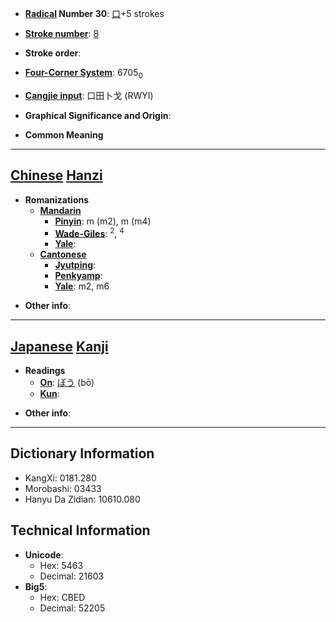 * '''[[Wiktionary:Chinese radical index| Radical]] Number 30''': [[Wiktionary:Chinese radical index 口|口]]+5 strokes

* '''[[Wiktionary:Chinese total strokes index|Stroke number]]''': [[Wiktionary:Chinese total strokes index 8|8]]

* '''Stroke order''': 

* '''[[Wiktionary:Chinese four corner index|Four-Corner System]]''': 6705<sub>0</sub>

* '''[[Wiktionary:Chinese Cangjie index|Cangjie input]]''': 口田卜戈 (RWYI)

* '''Graphical Significance and Origin''': 

* '''Common Meaning'''

----

== [[Chinese]] [[Hanzi]] ==

* '''Romanizations'''
** '''[[Mandarin]]'''
*** '''[[Pinyin]]''': m (m2), m (m4)
*** '''[[Wade-Giles]]''': <sup>2</sup>, <sup>4</sup>
*** '''[[Yale]]''': 
** '''[[Cantonese]]'''
*** '''[[Jyutping]]''':
*** '''[[Penkyamp]]''': 
*** '''[[Yale]]''': m2, m6

* '''Other info''': 

----

== [[Japanese]] [[Kanji]] ==

* '''Readings'''
** '''[[On]]''': [[ぼう]] (bō)
** '''[[Kun]]''': 

* '''Other info''':  

----

== Dictionary Information ==

* KangXi: 0181.280
* Morobashi: 03433
* Hanyu Da Zidian: 10610.080

== Technical Information ==

* '''Unicode''':
** Hex: 5463
** Decimal: 21603
* '''Big5''':
** Hex: CBED
** Decimal: 52205